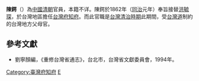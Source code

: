 '''陳鍔'''（{{bd|？||？|catIdx=}}）為[[中國|中國]][[清朝|清朝]]官員，本籍不详。陳鍔於1862年（[[同治|同治]]元年）奉旨接替[[洪毓琛|洪毓琛]]，於台灣地區擔任[[台灣府知府|台灣府知府]]。而此官職是[[台灣清治時期|台灣清治時期]]此期間，受[[台灣道|台灣道]]制約的台灣地方父母官。

==參考文獻==
*劉寧顏編，《重修台灣省通志》，台北市，台灣省文獻委員會，1994年。

{{start box}}
{{s-off}}
{{s-before|[[洪毓琛|洪毓琛]]}}
{{s-title|[[台灣府知府|台灣府知府]]|1862年上任}}
{{s-after|[[馬樞輝|馬樞輝]]}}
{{end box}}

[[Category:臺灣府知府|Category:臺灣府知府]]
[[Category:陳姓|E]]
